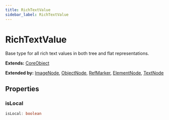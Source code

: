 ```yaml
---
title: RichTextValue
sidebar_label: RichTextValue
---
```


# RichTextValue

Base type for all rich text values in both tree and flat representations.

**Extends:** [CoreObject](/api/interfaces/coreobject)

**Extended by:** [ImageNode](/api/interfaces/imagenode), [ObjectNode](/api/interfaces/objectnode), [RefMarker](/api/interfaces/refmarker), [ElementNode](/api/interfaces/elementnode), [TextNode](/api/interfaces/textnode)

## Properties

### isLocal

```typescript
isLocal: boolean
```

